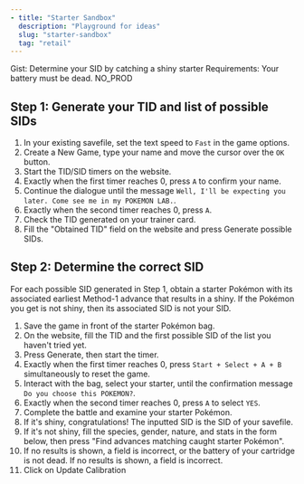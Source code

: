 ```yaml
---
- title: "Starter Sandbox"
  description: "Playground for ideas"
  slug: "starter-sandbox"
  tag: "retail"
---
```



<Gist>
  Gist: Determine your SID by catching a shiny starter
</Gist>

<ShowIf slug="/starter-sandbox">
  Requirements: Your battery must be dead.
  NO_PROD
</ShowIf>

## Step 1: Generate your TID and list of possible SIDs
1. In your existing savefile, set the text speed to `Fast` in the game options.
2. Create a New Game, type your name and move the cursor over the `OK` button.
3. Start the TID/SID timers on the website.
4. Exactly when the first timer reaches 0, press `A` to confirm your name.
5. Continue the dialogue until the message `Well, I'll be expecting you later. Come see me in my POKEMON LAB.`.
6. Exactly when the second timer reaches 0, press `A`.
7. Check the TID generated on your trainer card.
8. Fill the "Obtained TID" field on the website and press Generate possible SIDs.

<GenerateTidSid game="emerald" />

## Step 2: Determine the correct SID
For each possible SID generated in Step 1, obtain a starter Pokémon with its associated earliest Method-1 advance that results in a shiny. 
If the Pokémon you get is not shiny, then its associated SID is not your SID. 

1. Save the game in front of the starter Pokémon bag.
2. On the website, fill the TID and the first possible SID of the list you haven't tried yet.
3. Press Generate, then start the timer.
4. Exactly when the first timer reaches 0, press `Start + Select + A + B` simultaneously to reset the game.
5. Interact with the bag, select your starter, until the confirmation message `Do you choose this POKEMON?`.
6. Exactly when the second timer reaches 0, press `A` to select `YES`.
7. Complete the battle and examine your starter Pokémon.
8. If it's shiny, congratulations! The inputted SID is the SID of your savefile.
9. If it's not shiny, fill the species, gender, nature, and stats in the form below, then press "Find advances matching caught starter Pokémon".
10. <ShowIf slug="/starter-sandbox">If no results is shown, a field is incorrect, or the battery of your cartridge is not dead.</ShowIf><ShowIf slug="/starter-sandbox">
  If no results is shown, a field is incorrect.</ShowIf>
11. Click on Update Calibration

<ShinyStarter game="emerald"></ShinyStarter>
